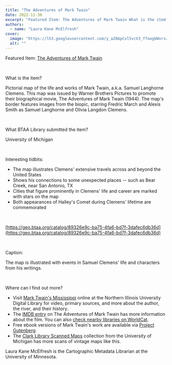 ```yaml
---
title: "The Adventures of Mark Twain"
date: 2022-11-30
excerpt: "Featured Item: The Adventures of Mark Twain What is the item?"
authors:
  - name: "Laura Kane McElfresh"
cover:
  image: "https://lh3.googleusercontent.com/y_aZ0ApCxl5vcV3_ffoogUWvrszOyV2dSaL1UWjc3guiokmEyTec9-7897o6rCGVZ-pFNWOiJQHMyvLPRjpn8wUENhCTZpHUo5tw_ZrgUyEU-NQEL5Gopa2MYO7TTiAL5XIrazgI"
  alt: ""
---
```


Featured Item: [The Adventures of Mark Twain](https://geo.btaa.org/catalog/89326e9c-ba75-4fa6-bd7f-3dafec6db36d)

<br/>



What is the item?



Pictorial map of the life and works of Mark Twain, a.k.a. Samuel Langhorne Clemens. This map was issued by Warner Brothers Pictures to promote their biographical movie, The Adventures of Mark Twain (1944). The map's border features images from the biopic, starring Fredric March and Alexis Smith as Samuel Langhorne and Olivia Langdon Clemens.

<br/>

What BTAA Library submitted the item?



University of Michigan

<br/>

Interesting tidbits:


- The map illustrates Clemens' extensive travels across and beyond the United States
- Shows his connections to some unexpected places -- such as Bear Creek, near San Antonio, TX
- Cities that figure prominently in Clemens' life and career are marked with stars on the map
- Both appearances of Halley's Comet during Clemens' lifetime are commemorated
<br/>

[https://geo.btaa.org/catalog/89326e9c-ba75-4fa6-bd7f-3dafec6db36d](https://geo.btaa.org/catalog/89326e9c-ba75-4fa6-bd7f-3dafec6db36d)

<br/>

Caption:



The map is illustrated with events in Samuel Clemens' life and characters from his writings.

<br/>

Where can I find out more?


- Visit [Mark Twain's Mississippi](https://digital.lib.niu.edu/twain) online at the Northern Illinois University Digital Library for video, primary sources, and more about the author, the river, and their history.
- The [IMDB entry](https://www.imdb.com/title/tt0036582/) on The Adventures of Mark Twain has more information about the film. You can also [check nearby libraries on WorldCat](http://www.worldcat.org/oclc/904805921).
- Free ebook versions of Mark Twain's work are available via [Project Gutenberg](https://www.gutenberg.org/ebooks/author/53).
- The [Clark Library Scanned Maps](https://geo.btaa.org/catalog/07d-01) collection from the University of Michigan has more scans of vintage maps like this.




Laura Kane McElfresh is the Cartographic Metadata Librarian at the University of Minnesota.

<br/>
